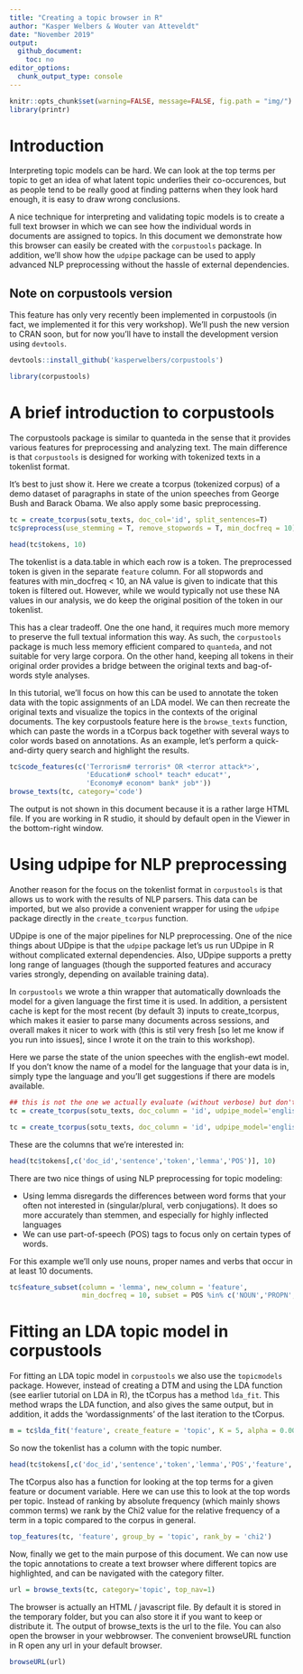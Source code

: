 ```yaml
---
title: "Creating a topic browser in R"
author: "Kasper Welbers & Wouter van Atteveldt"
date: "November 2019"
output: 
  github_document:
    toc: no
editor_options: 
  chunk_output_type: console
---
```


```r
knitr::opts_chunk$set(warning=FALSE, message=FALSE, fig.path = "img/")
library(printr)
```

# Introduction

Interpreting topic models can be hard. We can look at the top terms per topic to get an idea of what latent topic underlies their co-occurences, but as people tend to be really good at finding patterns when they look hard enough, it is easy to draw wrong conclusions. 

A nice technique for interpreting and validating topic models is to create a full text browser in which we can see how the individual words in documents are assigned to topics. In this document we demonstrate how this browser can easily be created with the `corpustools` package. In addition, we'll show how the `udpipe` package can be used to apply advanced NLP preprocessing without the hassle of external dependencies.

## Note on corpustools version

This feature has only very recently been implemented in corpustools (in fact, we implemented it for this very workshop). We'll push the new version to CRAN soon, but for now you'll have to install the development version using `devtools`.

```r
devtools::install_github('kasperwelbers/corpustools')
```

```r
library(corpustools)
```


# A brief introduction to corpustools

The corpustools package is similar to quanteda in the sense that it provides various features for preprocessing and analyzing text. The main difference is that `corpustools` is designed for working with tokenized texts in a tokenlist format. 

It's best to just show it. Here we create a tcorpus (tokenized corpus) of a demo dataset of paragraphs in state of the union speeches from George Bush and Barack Obama. We also apply some basic preprocessing.

```r
tc = create_tcorpus(sotu_texts, doc_col='id', split_sentences=T)
tc$preprocess(use_stemming = T, remove_stopwords = T, min_docfreq = 10)

head(tc$tokens, 10)
```

The tokenlist is a data.table in which each row is a token. The preprocessed token is given in the separate `feature` column. For all stopwords and features with min_docfreq < 10, an NA value is given to indicate that this token is filtered out. However, while we would typically not use these NA values in our analysis, we do keep the original position of the token in our tokenlist.

This has a clear tradeoff. One the one hand, it requires much more memory to preserve the full textual information this way. As such, the `corpustools` package is much less memory efficient compared to `quanteda`, and not suitable for very large corpora. On the other hand, keeping all tokens in their original order provides a bridge between the original texts and bag-of-words style analyses. 

In this tutorial, we'll focus on how this can be used to annotate the token data with the topic assignments of an LDA model. We can then recreate the original texts and visualize the topics in the contexts of the original documents. The key corpustools feature here is the `browse_texts` function, which can paste the words in a tCorpus back together with several ways to color words based on annotations. As an example, let's perform a quick-and-dirty query search and highlight the results.

```r
tc$code_features(c('Terrorism# terroris* OR <terror attack*>',
                   'Education# school* teach* educat*',
                   'Economy# econom* bank* job*'))
browse_texts(tc, category='code')
```

The output is not shown in this document because it is a rather large HTML file. If you are working in R studio, it should by default open in the Viewer in the bottom-right window.

# Using udpipe for NLP preprocessing

Another reason for the focus on the tokenlist format in `corpustools` is that allows us to work with the results of NLP parsers. This data can be imported, but we also provide a convenient wrapper for using the `udpipe` package directly in the `create_tcorpus` function.

UDpipe is one of the major pipelines for NLP preprocessing. One of the nice things about UDpipe is that the `udpipe` package let's us run UDpipe in R without complicated external dependencies. Also, UDpipe supports a pretty long range of languages (though the supported features and accuracy varies strongly, depending on available training data). 

In `corpustools` we wrote a thin wrapper that automatically downloads the model for a given language the first time it is used. In addition, a persistent cache is kept for the most recent (by default 3) inputs to create_tcorpus, which makes it easier to parse many documents across sessions, and overall makes it nicer to work with (this is stil very fresh [so let me know if you run into issues], since I wrote it on the train to this workshop).

Here we parse the state of the union speeches with the english-ewt model. If you don't know the name of a model for the language that your data is in, simply type the language and you'll get suggestions if there are models available.

```r
## this is not the one we actually evaluate (without verbose) but don't show
tc = create_tcorpus(sotu_texts, doc_column = 'id', udpipe_model='english-ewt', verbose=F)
```

```r
tc = create_tcorpus(sotu_texts, doc_column = 'id', udpipe_model='english-ewt')
```

These are the columns that we're interested in:

```r
head(tc$tokens[,c('doc_id','sentence','token','lemma','POS')], 10)
```

There are two nice things of using NLP preprocessing for topic modeling:

* Using lemma disregards the differences between word forms that your often not interested in (singular/plural,  verb conjugations). It does so more accurately than stemmen, and especially for highly inflected languages
* We can use part-of-speech (POS) tags to focus only on certain types of words.

For this example we'll only use nouns, proper names and verbs that occur in at least 10 documents.

```r
tc$feature_subset(column = 'lemma', new_column = 'feature', 
                  min_docfreq = 10, subset = POS %in% c('NOUN','PROPN','VERB'))
```

# Fitting an LDA topic model in corpustools

For fitting an LDA  topic model in `corpustools` we also use the `topicmodels` package. However, instead of creating a DTM and using the LDA  function (see earlier tutorial on LDA in R), the tCorpus has a method `lda_fit`. This method wraps the LDA function, and also gives the same output, but in addition, it adds the 'wordassignments' of the last iteration to the tCorpus.

```r
m = tc$lda_fit('feature', create_feature = 'topic', K = 5, alpha = 0.001)
```

So now the tokenlist has a column with the topic number.

```r
head(tc$tokens[,c('doc_id','sentence','token','lemma','POS','feature','topic')], 10)
```

The tCorpus also has a function for looking at the top terms for a given feature or document variable. Here we can use this to look at the top words per topic. Instead of ranking by absolute frequency (which mainly shows common terms) we rank by the Chi2 value for the relative frequency of a term in a topic compared to the corpus in general. 

```r
top_features(tc, 'feature', group_by = 'topic', rank_by = 'chi2')
```

Now, finally we get to the main purpose of this document. We can now use the topic annotations to create a text browser where different topics are highlighted, and can be navigated with the category filter.

```r
url = browse_texts(tc, category='topic', top_nav=1)
```

The browser is actually an HTML / javascript file. By default it is stored in the temporary folder, but you can also store it if you want to keep or distribute it. The output of browse_texts is the url to the file. You can also open the browser in your webbrowser. The convenient browseURL function in R open any url in your default browser.

```r
browseURL(url)
```